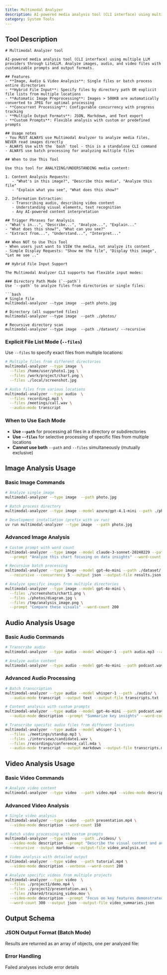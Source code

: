 ```yaml
---
title: Multimodal Analyzer
description: AI-powered media analysis tool (CLI interface) using multiple LLM providers through LiteLLM. Analyze images, audio, and video files with customizab...
category: System Tools
---
```


## Tool Description

```
# Multimodal Analyzer tool

AI-powered media analysis tool (CLI interface) using multiple LLM providers through LiteLLM. Analyze images, audio, and video files with customizable prompts and output formats.

## Features
- **Image, Audio & Video Analysis**: Single files or batch process entire directories
- **Hybrid File Input**: Specify files by directory path OR explicit file lists from multiple locations
- **Automatic Image Preprocessing**: Images > 500KB are automatically converted to JPEG for optimal processing
- **Concurrent Processing**: Configurable concurrency with progress tracking
- **Multiple Output Formats**: JSON, Markdown, and Text export
- **Custom Prompts**: Flexible analysis with custom or predefined prompts

## Usage notes
- You MUST ALWAYS use Multimodal Analyzer to analyze media files, NEVER read images directly
- ALWAYS Use with the `bash` tool - this is a standalone CLI command
- ALWAYS use batch processing for analyzing multiple files

## When to Use This Tool

Use this tool for ANALYZING/UNDERSTANDING media content:

1. Content Analysis Requests:
   - "What's in this image?", "Describe this media", "Analyze this file"
   - "Explain what you see", "What does this show?"

2. Information Extraction:
   - Transcribing audio, describing video content
   - Understanding visual elements, text recognition
   - Any AI-powered content interpretation

## Trigger Phrases for Analysis
- "What's in...", "Describe...", "Analyze...", "Explain..."
- "What does this show?", "What can you see?"
- "Extract from...", "Understand...", "Interpret..."

## When NOT to Use This Tool
- When users just want to VIEW the media, not analyze its content
- Simple Display Requests: "Show me the file", "Display this image", "Let me see .."

## Hybrid File Input Support

The Multimodal Analyzer CLI supports two flexible input modes:

### Directory Path Mode (`--path`)
Use `--path` to analyze files from directories or single files:

```bash
# Single file
multimodal-analyzer --type image  --path photo.jpg

# Directory (all supported files)
multimodal-analyzer --type image  --path ./photos/

# Recursive directory scan
multimodal-analyzer --type image  --path ./dataset/ --recursive
```

### Explicit File List Mode (`--files`)
Use `--files` to specify exact files from multiple locations:

```bash
# Multiple files from different directories
multimodal-analyzer --type image  \
  --files /home/user/photo1.jpg \
  --files /work/project/chart.png \
  --files ./local/screenshot.jpg

# Audio files from various locations
multimodal-analyzer --type audio  \
  --files recording1.mp3 \
  --files /meetings/call.wav \
  --audio-mode transcript
```

### When to Use Each Mode

- **Use `--path`** for processing all files in a directory or subdirectories
- **Use `--files`** for selective processing of specific files from multiple locations
- **Cannot use both** `--path` and `--files` simultaneously (mutually exclusive)

## Image Analysis Usage

### Basic Image Commands

```bash
# Analyze single image
multimodal-analyzer --type image  --path photo.jpg

# Batch process directory
multimodal-analyzer --type image --model azure/gpt-4.1-mini --path ./photos/ --output markdown

# Development installation (prefix with uv run)
uv run multimodal-analyzer --type image  --path photo.jpg
```

### Advanced Image Analysis

```bash
# Custom prompt with word count
multimodal-analyzer --type image --model claude-3-sonnet-20240229 --path chart.jpg \
  --prompt "Analyze this chart focusing on data insights" --word-count 300

# Recursive batch processing
multimodal-analyzer --type image --model gpt-4o-mini --path ./dataset/ \
  --recursive --concurrency 5 --output json --output-file results.json

# Analyze specific images from multiple directories
multimodal-analyzer --type image --model gpt-4o-mini \
  --files ./screenshots/chart1.png \
  --files ./photos/diagram.jpg \
  --files /tmp/analysis_image.png \
  --prompt "Compare these visuals" --word-count 200
```

## Audio Analysis Usage

### Basic Audio Commands

```bash
# Transcribe audio
multimodal-analyzer --type audio --model whisper-1 --path audio.mp3 --audio-mode transcript

# Analyze audio content
multimodal-analyzer --type audio --model gpt-4o-mini --path podcast.wav --audio-mode description
```

### Advanced Audio Processing

```bash
# Batch transcription
multimodal-analyzer --type audio --model whisper-1 --path ./audio/ \
  --audio-mode transcript --output text --output-file transcripts.txt

# Content analysis with custom prompts
multimodal-analyzer --type audio --model gpt-4o-mini --path podcast.wav \
  --audio-mode description --prompt "Summarize key insights" --word-count 200

# Transcribe specific audio files from different locations
multimodal-analyzer --type audio --model whisper-1 \
  --files ./meetings/standup.mp3 \
  --files ./interviews/candidate1.wav \
  --files /recordings/conference_call.m4a \
  --audio-mode transcript --output markdown --output-file transcripts.md
```

## Video Analysis Usage

### Basic Video Commands

```bash
# Analyze video content
multimodal-analyzer --type video  --path video.mp4 --video-mode description
```

### Advanced Video Analysis

```bash
# Single video analysis
multimodal-analyzer --type video  --path presentation.mp4 \
  --video-mode description --word-count 150

# Batch video processing with custom prompts
multimodal-analyzer --type video  --path ./videos/ \
  --video-mode description --prompt "Describe the visual content and any audio" \
  --recursive --output markdown --output-file video_analysis.md

# Video analysis with detailed output
multimodal-analyzer --type video  --path tutorial.mp4 \
  --video-mode description --verbose --word-count 200

# Analyze specific videos from multiple projects
multimodal-analyzer --type video  \
  --files ./project1/demo.mp4 \
  --files ./project2/presentation.avi \
  --files /shared/training_video.mov \
  --video-mode description --prompt "Focus on key features demonstrated" \
  --word-count 300 --output json --output-file video_summaries.json
```

## Output Schema

### JSON Output Format (Batch Mode)

Results are returned as an array of objects, one per analyzed file:

### Error Handling
Failed analyses include error details
```